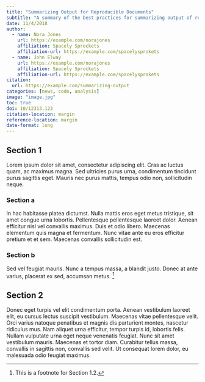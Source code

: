 ```yaml
---
title: "Summarizing Output for Reproducible Documents"
subtitle: "A summary of the best practices for summarizing output of reproducible scientific documents."
date: 11/4/2018
author:
  - name: Nora Jones 
    url: https://example.com/norajones
    affiliation: Spacely Sprockets
    affiliation-url: https://example.com/spacelysprokets
  - name: John Elway
    url: https://example.com/norajones
    affiliation: Spacely Sprockets
    affiliation-url: https://example.com/spacelysprokets    
citation:
  url: https://example.com/summarizing-output
categories: [news, code, analysis]
image: "image.jpg"
toc: true
doi: 10/12313.123
citation-location: margin
reference-location: margin
date-format: long
---
```


## Section 1

Lorem ipsum dolor sit amet, consectetur adipiscing elit. Cras ac luctus quam, ac maximus magna. Sed ultricies purus urna, condimentum tincidunt purus sagittis eget. Mauris nec purus mattis, tempus odio non, sollicitudin neque.

### Section a

In hac habitasse platea dictumst. Nulla mattis eros eget metus tristique, sit amet congue urna lobortis. Pellentesque pellentesque laoreet dolor. Aenean efficitur nisl vel convallis maximus. Duis et odio libero. Maecenas elementum quis magna et fermentum. Nunc vitae ante eu eros efficitur pretium et et sem. Maecenas convallis sollicitudin est.

### Section b

Sed vel feugiat mauris. Nunc a tempus massa, a blandit justo. Donec at ante varius, placerat ex sed, accumsan metus. [^1]

[^1]: This is a footnote for Section 1.2.

## Section 2

Donec eget turpis vel elit condimentum porta. Aenean vestibulum laoreet elit, eu cursus lectus suscipit vestibulum. Maecenas vitae pellentesque velit. Orci varius natoque penatibus et magnis dis parturient montes, nascetur ridiculus mus. Nam aliquet urna efficitur, tempor turpis id, lobortis felis. Nullam vulputate urna eget neque venenatis feugiat. Nunc sit amet vestibulum mauris. Maecenas et tortor diam. Curabitur tellus massa, convallis in sagittis non, convallis sed velit. Ut consequat lorem dolor, eu malesuada odio feugiat maximus.
